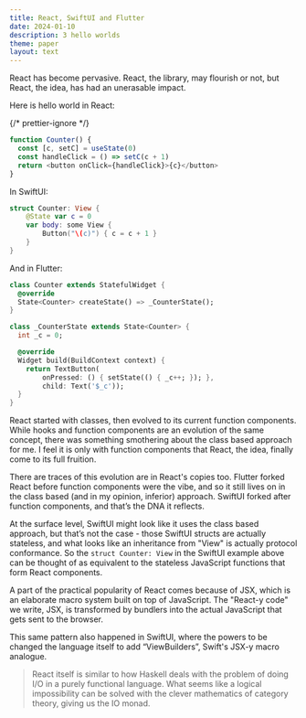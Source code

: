 ```yaml
---
title: React, SwiftUI and Flutter
date: 2024-01-10
description: 3 hello worlds
theme: paper
layout: text
---
```


React has become pervasive. React, the library, may flourish or not, but React,
the idea, has had an unerasable impact.

Here is hello world in React:

{/* prettier-ignore */}
```js
function Counter() {
  const [c, setC] = useState(0)
  const handleClick = () => setC(c + 1)
  return <button onClick={handleClick}>{c}</button>
}
```

In SwiftUI:

```swift
struct Counter: View {
    @State var c = 0
    var body: some View {
        Button("\(c)") { c = c + 1 }
    }
}
```

And in Flutter:

```dart
class Counter extends StatefulWidget {
  @override
  State<Counter> createState() => _CounterState();
}

class _CounterState extends State<Counter> {
  int _c = 0;

  @override
  Widget build(BuildContext context) {
    return TextButton(
        onPressed: () { setState(() { _c++; }); },
        child: Text('$_c'));
  }
}
```

React started with classes, then evolved to its current function components.
While hooks and function components are an evolution of the same concept, there
was something smothering about the class based approach for me. I feel it is
only with function components that React, the idea, finally come to its full
fruition.

There are traces of this evolution are in React's copies too. Flutter forked
React before function components were the vibe, and so it still lives on in the
class based (and in my opinion, inferior) approach. SwiftUI forked after
function components, and that’s the DNA it reflects.

At the surface level, SwiftUI might look like it uses the class based approach,
but that’s not the case - those SwiftUI structs are actually stateless, and what
looks like an inheritance from "View" is actually protocol conformance. So the
`struct Counter: View` in the SwiftUI example above can be thought of as
equivalent to the stateless JavaScript functions that form React components.

A part of the practical popularity of React comes because of JSX, which is an
elaborate macro system built on top of JavaScript. The "React-y code" we write,
JSX, is transformed by bundlers into the actual JavaScript that gets sent to the
browser.

This same pattern also happened in SwiftUI, where the powers to be changed the
language itself to add “ViewBuilders”, Swift's JSX-y macro analogue.

> React itself is similar to how Haskell deals with the problem of doing I/O in
> a purely functional language. What seems like a logical impossibility can be
> solved with the clever mathematics of category theory, giving us the IO monad.
